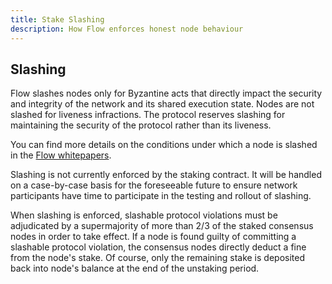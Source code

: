 ```yaml
---
title: Stake Slashing
description: How Flow enforces honest node behaviour
---
```


## Slashing

Flow slashes nodes only for Byzantine acts that directly impact 
the security and integrity of the network and its shared execution state. 
Nodes are not slashed for liveness infractions. 
The protocol reserves slashing for maintaining the security of the protocol rather than its liveness.

You can find more details on the conditions under which a node is slashed 
in the [Flow whitepapers](https://www.onflow.org/technical-paper).

Slashing is not currently enforced by the staking contract. 
It will be handled on a case-by-case basis for the foreseeable future 
to ensure network participants have time to participate in the testing and rollout of slashing. 

When slashing is enforced, slashable protocol violations must be adjudicated by a supermajority 
of more than 2/3 of the staked consensus nodes in order to take effect.
If a node is found guilty of committing a slashable protocol violation, 
the consensus nodes directly deduct a fine from the node's stake. 
Of course, only the remaining stake is deposited back into node's balance
at the end of the unstaking period.
